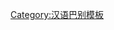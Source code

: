 {{User language-1|tts|ค่นไซ้ค่นนี่เว้า[[:Category:Tts 使用者|อีสาน]]'''[[:Category:Tts-1 使用者|มะยิบมะยอย พอกะเทิน]]|:en:Isan language}}<noinclude>[[Category:汉语巴别模板]]
</noinclude>